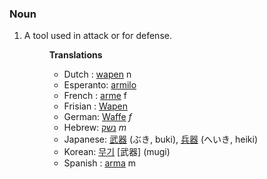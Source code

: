 ===Noun===
#A tool used in attack or for defense.
#:'''Translations'''
#:*Dutch : [[wapen]] n
#:*Esperanto: [[armilo]]
#:*French : [[arme]] f
#:*Frisian : [[Wapen]]
#:*German: [[Waffe]] ''f''
#:*Hebrew: [[נשק]] ''m''
#:*Japanese: [[武器]] (ぶき, buki), [[兵器]] (へいき, heiki)
#:*Korean: [[무기]] [武器] (mugi)
#:*Spanish : [[arma]] m